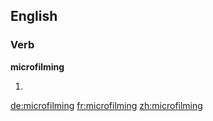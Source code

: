 ==English==

===Verb===
'''microfilming'''

# {{present participle of|microfilm}}

[[de:microfilming]]
[[fr:microfilming]]
[[zh:microfilming]]